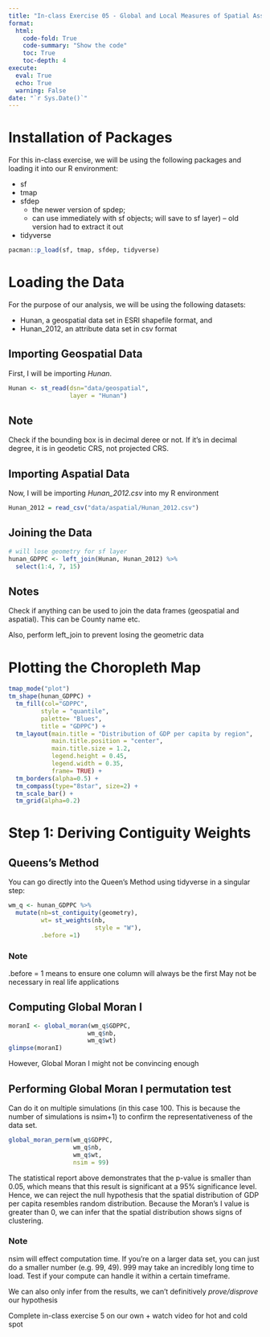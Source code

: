 ```yaml
---
title: "In-class Exercise 05 - Global and Local Measures of Spatial Association: sfdep method"
format:
  html:
    code-fold: True
    code-summary: "Show the code"
    toc: True
    toc-depth: 4
execute:
  eval: True
  echo: True
  warning: False
date: "`r Sys.Date()`"
---
```


# Installation of Packages

For this in-class exercise, we will be using the following packages and loading it into our R environment:

-   sf
-   tmap
-   sfdep
    -   the newer version of spdep;
    -   can use immediately with sf objects; will save to sf layer) -- old version had to extract it out
-   tidyverse

```r
pacman::p_load(sf, tmap, sfdep, tidyverse)
```

# Loading the Data

For the purpose of our analysis, we will be using the following datasets:

-   Hunan, a geospatial data set in ESRI shapefile format, and
-   Hunan_2012, an attribute data set in csv format

## Importing Geospatial Data

First, I will be importing *Hunan*.

```r
Hunan <- st_read(dsn="data/geospatial",
                 layer = "Hunan") 
```

::: callout-note
## Note

Check if the bounding box is in decimal deree or not. If it's in decimal degree, it is in geodetic CRS, not projected CRS.
:::

## Importing Aspatial Data

Now, I will be importing *Hunan_2012.csv* into my R environment

```r
Hunan_2012 = read_csv("data/aspatial/Hunan_2012.csv")
```

## Joining the Data

```r
# will lose geometry for sf layer
hunan_GDPPC <- left_join(Hunan, Hunan_2012) %>%
  select(1:4, 7, 15)
```

::: Callout-note
## Notes

Check if anything can be used to join the data frames (geospatial and aspatial). This can be County name etc.

Also, perform left_join to prevent losing the geometric data
:::

# Plotting the Choropleth Map

```r
tmap_mode("plot")
tm_shape(hunan_GDPPC) +
  tm_fill(col="GDPPC",
         style = "quantile",
         palette= "Blues",
         title = "GDPPC") +
  tm_layout(main.title = "Distribution of GDP per capita by region",
            main.title.position = "center",
            main.title.size = 1.2,
            legend.height = 0.45,
            legend.width = 0.35,
            frame= TRUE) +
  tm_borders(alpha=0.5) +
  tm_compass(type="8star", size=2) +
  tm_scale_bar() +
  tm_grid(alpha=0.2)
```

# Step 1: Deriving Contiguity Weights

## Queens's Method

You can go directly into the Queen's Method using tidyverse in a singular step:

```r
wm_q <- hunan_GDPPC %>%
  mutate(nb=st_contiguity(geometry),
         wt= st_weights(nb,
                        style = "W"),
         .before =1)

```

::: Callout-note
### Note

.before = 1 means to ensure one column will always be the first May not be necessary in real life applications
:::

## Computing Global Moran I

```r
moranI <- global_moran(wm_q$GDPPC,
                      wm_q$nb,
                      wm_q$wt)
glimpse(moranI)
```

However, Global Moran I might not be convincing enough

## Performing Global Moran I permutation test

Can do it on multiple simulations (in this case 100. This is because the number of simulations is nsim+1) to confirm the representativeness of the data set.

```r
global_moran_perm(wm_q$GDPPC,
                  wm_q$nb,
                  wm_q$wt,
                  nsim = 99)
```

The statistical report above demonstrates that the p-value is smaller than 0.05, which means that this result is significant at a 95% significance level. Hence, we can reject the null hypothesis that the spatial distribution of GDP per capita resembles random distribution. Because the Moran's I value is greater than 0, we can infer that the spatial distribution shows signs of clustering.

::: Callout-note
### Note

nsim will effect computation time. If you're on a larger data set, you can just do a smaller number (e.g. 99, 49). 999 may take an incredibly long time to load. Test if your compute can handle it within a certain timeframe.

We can also only infer from the results, we can't definitively *prove/disprove* our hypothesis
:::

Complete in-class exercise 5 on our own + watch video for hot and cold spot
